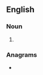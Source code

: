 ==English==

===Noun===
{{head|en|noun form}}

# {{plural of|galleon|lang=en}}

===Anagrams===
* {{anagrams|en|a=aegllnos|allonges}}